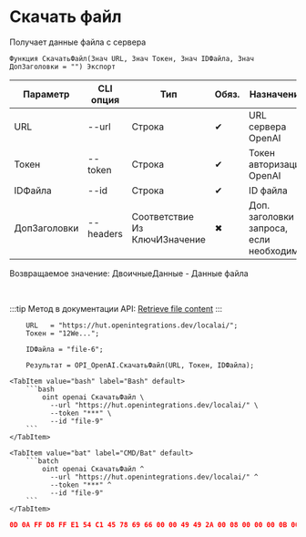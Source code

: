 ﻿---
sidebar_position: 4
description: Скачать файл и другие функции для работы с OpenAI в Открытом пакете интеграций - бесплатной open-source библиотеке интеграций для 1С:Предприятие 8, OneScript и CLI
keywords: [1C, 1С, 1С:Предприятие, 1С:Предприятие 8.3, API, Интеграция, Сервисы, Обмен, OneScript, CLI, OpenAI]
---


# Скачать файл
 Получает данные файла с сервера



`Функция СкачатьФайл(Знач URL, Знач Токен, Знач IDФайла, Знач ДопЗаголовки = "") Экспорт`

  | Параметр | CLI опция | Тип | Обяз. | Назначение |
  |-|-|-|-|-|
  | URL | --url | Строка | &#x2714; | URL сервера OpenAI |
  | Токен | --token | Строка | &#x2714; | Токен авторизации OpenAI |
  | IDФайла | --id | Строка | &#x2714; | ID файла |
  | ДопЗаголовки | --headers | Соответствие Из КлючИЗначение | &#x2716; | Доп. заголовки запроса, если необходимо |

  
  Возвращаемое значение:   ДвоичныеДанные - Данные файла

<br/>

:::tip
Метод в документации API: [Retrieve file content](https://platform.openai.com/docs/api-reference/files/retrieve-contents)
:::
<br/>



```bsl title="Пример использования для 1С:Предприятие/OneScript"
    URL   = "https://hut.openintegrations.dev/localai/";
    Токен = "12We...";

    IDФайла = "file-6";

    Результат = OPI_OpenAI.СкачатьФайл(URL, Токен, IDФайла);
```
    

 <Tabs>
  
    <TabItem value="bash" label="Bash" default>
        ```bash
            oint openai СкачатьФайл \
              --url "https://hut.openintegrations.dev/localai/" \
              --token "***" \
              --id "file-9"
        ```
    </TabItem>
  
    <TabItem value="bat" label="CMD/Bat" default>
        ```batch
            oint openai СкачатьФайл ^
              --url "https://hut.openintegrations.dev/localai/" ^
              --token "***" ^
              --id "file-9"
        ```
    </TabItem>
</Tabs>


```json title="Результат"
0D 0A FF D8 FF E1 54 C1 45 78 69 66 00 00 49 49 2A 00 08 00 00 00 0B 00 0E 01 02 00 20 00 00 00 92 00 00 00 0F 01 02 00 05 00 00 00 B2 00 00 00 10 01 02 00 07 00 00 00 B8 00 00 00 12 01 03 00…
```

